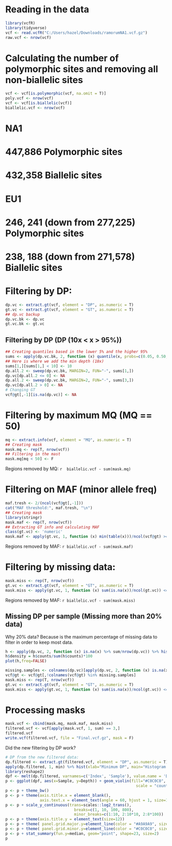 # Reading in the data

```r
library(vcfR)
library(tidyverse)
vcf <- read.vcfR("C:/Users/hazel/Downloads/ramorumNA1.vcf.gz")
raw.vcf <- nrow(vcf)
```


# Calculating the number of polymorphic sites and removing all non-biallelic sites
```r
vcf <- vcf[is.polymorphic(vcf, na.omit = T)]
poly.vcf <- nrow(vcf)
vcf <- vcf[is.biallelic(vcf)]
biallelic.vcf <- nrow(vcf)
```
# NA1
# 447,886 Polymorphic sites
# 432,358 Biallelic sites

# EU1
# 246, 241 (down from 277,225) Polymorphic sites
# 238, 188 (down from 271,578) Biallelic sites

# Filtering by DP:
```R
dp.vc <- extract.gt(vcf, element = "DP", as.numeric = T)
gt.vc <- extract.gt(vcf, element = "GT", as.numeric = T)
## dp.vc backup
dp.vc.bk <- dp.vc
gt.vc.bk <- gt.vc
```

## Filtering by DP (DP (10x < x > 95%))
```r
## Creating quantiles based in the lower 5% and the higher 95%
sums <- apply(dp.vc.bk, 2, function (x) quantile(x, probs=c(0.05, 0.50, 0.95), na.rm = T))
## Here is where we add the min depth (10x)
sums[1,][sums[1,] < 10] <- 10
dp.all.2 <- sweep(dp.vc.bk, MARGIN=2, FUN="-", sums[1,])
dp.vc[dp.all.2 <= 0] <- NA
dp.all.2 <- sweep(dp.vc.bk, MARGIN=2, FUN="-", sums[3,])
dp.vc[dp.all.2 > 0] <- NA
# Changing GT
vcf@gt[,-1][is.na(dp.vc)] <- NA
```

# Filtering by maximum MQ (MQ == 50)
```r
mq <- extract.info(vcf, element = "MQ", as.numeric = T)
## Creating mask
mask.mq <- rep(T, nrow(vcf))
## Filtering in the mast
mask.mq[mq < 50] <- F
```

Regions removed by MQ: `r  biallelic.vcf - sum(mask.mq)`

# Filtering on MAF (minor allele freq)
```r
maf.tresh <- 2/(ncol(vcf@gt[,-1]))
cat("MAF threshold:", maf.tresh, "\n")
## Creating mask
library(stringr)
mask.maf <- rep(T, nrow(vcf))
## Extracting GT info and calculating MAF
class(gt.vc) <- 'numeric'
mask.maf <- apply(gt.vc, 1, function (x) min(table(x)))/ncol(vcf@gt) >= maf.tresh
```

Regions removed by MAF: `r biallelic.vcf - sum(mask.maf)`

# Filtering by missing data:
```r
mask.miss <- rep(T, nrow(vcf))
gt.vc <- extract.gt(vcf, element = "GT", as.numeric = T)
mask.miss <- apply(gt.vc, 1, function (x) sum(is.na(x))/ncol(gt.vc)) <= 0.00
```

Regions removed by MAF: `r biallelic.vcf - sum(mask.miss)`

## Missing DP per sample (Missing more than 20% data)
Why 20% data? Because is the maximum percentage of missing data to filter in order to keep most data.
```r
h <- apply(dp.vc, 2, function (x) is.na(x) %>% sum/nrow(dp.vc)) %>% hist()
h$density = h$counts/sum(h$counts)*100
plot(h,freq=FALSE)
```

```r
missing.samples <- colnames(dp.vc)[apply(dp.vc, 2, function (x) is.na(x) %>% sum/nrow(dp.vc)) > 0.2]
vcf@gt <- vcf@gt[,!colnames(vcf@gt) %in% missing.samples]
mask.miss <- rep(T, nrow(vcf))
gt.vc <- extract.gt(vcf, element = "GT", as.numeric = T)
mask.miss <- apply(gt.vc, 1, function (x) sum(is.na(x))/ncol(gt.vc)) <= 0.00
```

# Processing masks

```r
mask.vcf <- cbind(mask.mq, mask.maf, mask.miss)
filtered.vcf <- vcf[apply(mask.vcf, 1, sum) == 3,]
filtered.vcf
write.vcf(filtered.vcf, file = "Final.vcf.gz", mask = F)
```

Did the new filtering by DP work?
```r
# DP from the new filtered data:
dp.filtered <- extract.gt(filtered.vcf, element = "DP", as.numeric = T)
apply(dp.filtered, 1, min) %>% hist(xlab="Minimum DP", main="Histogram of minimum DP per variant site", border="grey70", col="grey90", breaks=10,  xlim=c(10,20))
library(reshape2)
dpf <- melt(dp.filtered, varnames=c('Index', 'Sample'), value.name = 'Depth', na.rm=TRUE)
p <- ggplot(dpf, aes(x=Sample, y=Depth)) + geom_violin(fill="#C0C0C0", adjust=1.0,
                                                         scale = "count", trim=TRUE)
p <- p + theme_bw()
p <- p + theme(axis.title.x = element_blank(), 
               axis.text.x = element_text(angle = 60, hjust = 1, size=12))
p <- p + scale_y_continuous(trans=scales::log2_trans(), 
                              breaks=c(1, 10, 100, 800),
                              minor_breaks=c(1:10, 2:10*10, 2:8*100))
p <- p + theme(axis.title.y = element_text(size=12))
p <- p + theme( panel.grid.major.y=element_line(color = "#A9A9A9", size=0.6) )
p <- p + theme( panel.grid.minor.y=element_line(color = "#C0C0C0", size=0.2) )
p <- p + stat_summary(fun.y=median, geom="point", shape=23, size=2)
p
```
